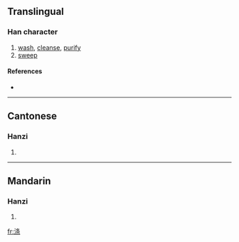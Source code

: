 {{also|滌}}
==Translingual==

===Han character===
{{Han char|rn=85|rad=水|as=07|sn=10|four=|canj=水竹水木 (EHED)}}

# [[wash]], [[cleanse]], [[purify]]
# [[sweep]]

====References====
* {{Han ref|kx=0627.311|hdz=31631.050|uh=6DA4|ud=28068}}

----

==Cantonese==

===Hanzi===
{{yue-hanzi|jyut=|y=dik6}}

# {{defn|Cantonese}}

----

==Mandarin==

===Hanzi===
{{cmn-hanzi|tra=滌|pin=[[dí]] ([[di2]])|wg=ti<sup>2</sup>}}

# {{defn|Mandarin}}

[[fr:涤]]
